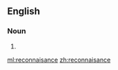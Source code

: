 ==English==
===Noun===
{{head|en}}

# {{misspelling of|reconnaissance|lang=en}}

[[ml:reconnaisance]]
[[zh:reconnaisance]]